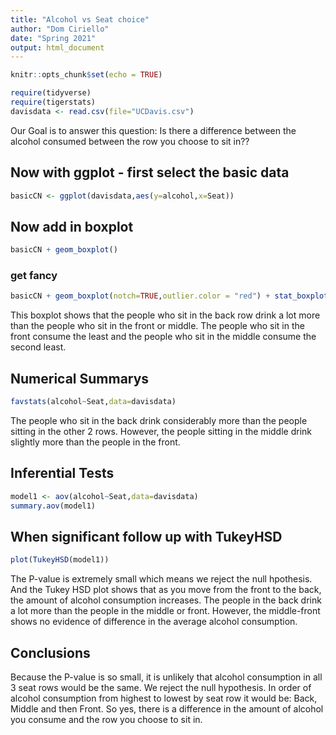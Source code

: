 ```yaml
---
title: "Alcohol vs Seat choice"
author: "Dom Ciriello"
date: "Spring 2021"
output: html_document
---
```


```r
knitr::opts_chunk$set(echo = TRUE)
```

```r
require(tidyverse)
require(tigerstats)
davisdata <- read.csv(file="UCDavis.csv")
```
  Our Goal is to answer this question: Is there a difference between the alcohol consumed between the row you choose to sit in??

## Now with ggplot - first select the basic data

```r
basicCN <- ggplot(davisdata,aes(y=alcohol,x=Seat))
```
## Now add in boxplot

```r
basicCN + geom_boxplot()
```
  
  
### get fancy  

```r
basicCN + geom_boxplot(notch=TRUE,outlier.color = "red") + stat_boxplot(geom ='errorbar') + labs(title="Fancy notch boxplot \n with 2 lines")
```
  
This boxplot shows that the people who sit in the back row drink a lot more than the people who sit in the front or middle. The people who sit in the front consume the least and the people who sit in the middle consume the second least.

## Numerical Summarys 

```r
favstats(alcohol~Seat,data=davisdata)
```
  
The people who sit in the back drink considerably more than the people sitting in the other 2 rows. However, the people sitting in the middle drink slightly more than the people in the front.

## Inferential Tests

```r
model1 <- aov(alcohol~Seat,data=davisdata)
summary.aov(model1)
```

## When significant follow up with TukeyHSD  

```r
plot(TukeyHSD(model1))
```

The P-value is extremely small which means we reject the null hpothesis. And the Tukey HSD plot shows that as you move from the front to the back, the amount of alcohol consumption increases. The people in the back drink a lot more than the people in the middle or front. However, the middle-front shows no evidence of difference in the average alcohol consumption.

## Conclusions

Because the P-value is so small, it is unlikely that alcohol consumption in all 3 seat rows would be the same. We reject the null hypothesis. In order of alcohol consumption from highest to lowest by seat row it would be: Back, Middle and then Front. So yes, there is a difference in the amount of alcohol you consume and the row you choose to sit in.
